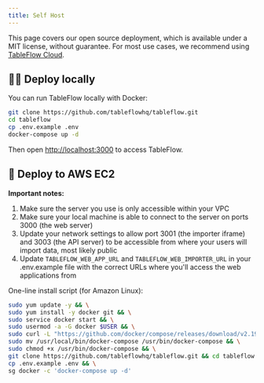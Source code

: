 ```yaml
---
title: Self Host
---
```


<Info>This page covers our open source deployment, which is available under a MIT license, without guarantee. For most use cases, we recommend using [TableFlow Cloud](https://app.tableflow.com/signup).</Info>

## 👩‍💻 Deploy locally

You can run TableFlow locally with Docker:

```bash
git clone https://github.com/tableflowhq/tableflow.git
cd tableflow
cp .env.example .env
docker-compose up -d
```

Then open [http://localhost:3000](http://localhost:3000) to access TableFlow.

## 🤖 Deploy to AWS EC2

**Important notes:**

1. Make sure the server you use is only accessible within your VPC
2. Make sure your local machine is able to connect to the server on ports 3000 (the web server)
3. Update your network settings to allow port 3001 (the importer iframe) and 3003 (the API server) to be accessible from where your users will import data, most likely public
4. Update `TABLEFLOW_WEB_APP_URL` and `TABLEFLOW_WEB_IMPORTER_URL` in your .env.example file with the correct URLs where you'll access the web applications from

One-line install script (for Amazon Linux):

```bash
sudo yum update -y && \
sudo yum install -y docker git && \
sudo service docker start && \
sudo usermod -a -G docker $USER && \
sudo curl -L "https://github.com/docker/compose/releases/download/v2.19.1/docker-compose-$(uname -s)-$(uname -m)" -o /usr/local/bin/docker-compose && \
sudo mv /usr/local/bin/docker-compose /usr/bin/docker-compose && \
sudo chmod +x /usr/bin/docker-compose && \
git clone https://github.com/tableflowhq/tableflow.git && cd tableflow && \
cp .env.example .env && \
sg docker -c 'docker-compose up -d'
```
